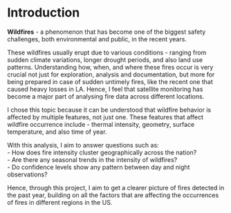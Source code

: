 # Introduction

**Wildfires** - a phenomenon that has become one of the biggest safety challenges, both environmental and public, in the recent years. 

These wildfires usually erupt due to various conditions - ranging from sudden climate variations, longer drought periods, and also land use patterns. Understanding how, when, and where these fires occur is very crucial not just for exploration, analysis and documentation, but more for being prepared in case of sudden untimely fires, like the recent one that caused heavy losses in LA. Hence, I feel that satellite monitoring has become a major part of analysing fire data across different locations.

I chose this topic because it can be understood that wildfire behavior is affected by multiple features, not just one. These features that affect wildfire occurrence include - thermal intensity, geometry, surface temperature, and also time of year. 

With this analysis, I aim to answer questions such as: <br>
- How does fire intensity cluster geographically across the nation? <br>
- Are there any seasonal trends in the intensity of wildfires? <br>
- Do confidence levels show any pattern between day and night observations?

Hence, through this project, I aim to get a clearer picture of fires detected in the past year, building on all the factors that are affecting the occurrences of fires in different regions in the US. 